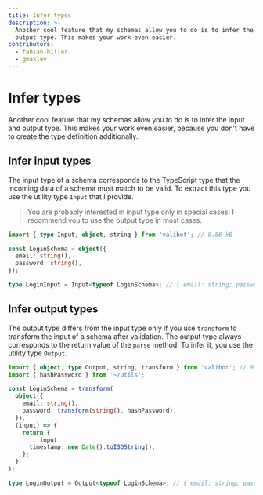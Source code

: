 ```yaml
---
title: Infer types
description: >-
  Another cool feature that my schemas allow you to do is to infer the input and
  output type. This makes your work even easier.
contributors:
  - fabian-hiller
  - gmaxlev
---
```



# Infer types

Another cool feature that my schemas allow you to do is to infer the input and output type. This makes your work even easier, because you don't have to create the type definition additionally.

## Infer input types

The input type of a schema corresponds to the TypeScript type that the incoming data of a schema must match to be valid. To extract this type you use the utility type <Link href="/api/Input/">`Input`</Link> that I provide.

> You are probably interested in input type only in special cases. I recommend you to use the output type in most cases.

```ts
import { type Input, object, string } from 'valibot'; // 0.86 kB

const LoginSchema = object({
  email: string(),
  password: string(),
});

type LoginInput = Input<typeof LoginSchema>; // { email: string; password: string }
```

## Infer output types

The output type differs from the input type only if you use <Link href="/api/transform/">`transform`</Link> to transform the input of a schema after validation. The output type always corresponds to the return value of the <Link href="/api/parse/">`parse`</Link> method. To infer it, you use the utility type <Link href="/api/Output/">`Output`</Link>.

```ts
import { object, type Output, string, transform } from 'valibot'; // 0.93 kB
import { hashPassword } from '~/utils';

const LoginSchema = transform(
  object({
    email: string(),
    password: transform(string(), hashPassword),
  }),
  (input) => {
    return {
      ...input,
      timestamp: new Date().toISOString(),
    };
  }
);

type LoginOutput = Output<typeof LoginSchema>; // { email: string; password: string; timestamp: string }
```
